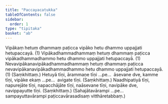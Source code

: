 ```yaml
---
title: "Paccayacatukka"
tableOfContents: false
sidebar:
  order: 1
type: "tipitaka"
basket: "ab"
---
```



<DynamicBreadcrumb />

<Division number="37">

<Paragraph number="122">
Vipākaṃ hetuṃ dhammaṃ paṭicca vipāko hetu dhammo uppajjati hetupaccayā. (1)
</Paragraph>

<Paragraph number="123">
Vipākadhammadhammaṃ hetuṃ dhammaṃ paṭicca vipākadhammadhammo hetu dhammo uppajjati hetupaccayā. (1)
</Paragraph>

<Paragraph number="124">
Nevavipākanavipākadhammadhammaṃ hetuṃ dhammaṃ paṭicca nevavipākanavipākadhammadhammo hetu dhammo uppajjati hetupaccayā. (1) (Saṃkhittaṃ.)
</Paragraph>

</Division>
<Division number="38">

<Paragraph number="125">
Hetuyā tīṇi, ārammaṇe tīṇi …pe…  āsevane dve, kamme tīṇi, vipāke ekaṃ …pe…  avigate tīṇi. (Saṃkhittaṃ.)
</Paragraph>

<Paragraph number="126">
Naadhipatiyā tīṇi, napurejāte tīṇi, napacchājāte tīṇi, naāsevane tīṇi, navipāke dve, navippayutte tīṇi. (Saṃkhittaṃ.)
</Paragraph>

<Paragraph number="127">
(Sahajātavārampi …pe…  sampayuttavārampi paṭiccavārasadisaṃ vitthāretabbaṃ.)
</Paragraph>
</Division>